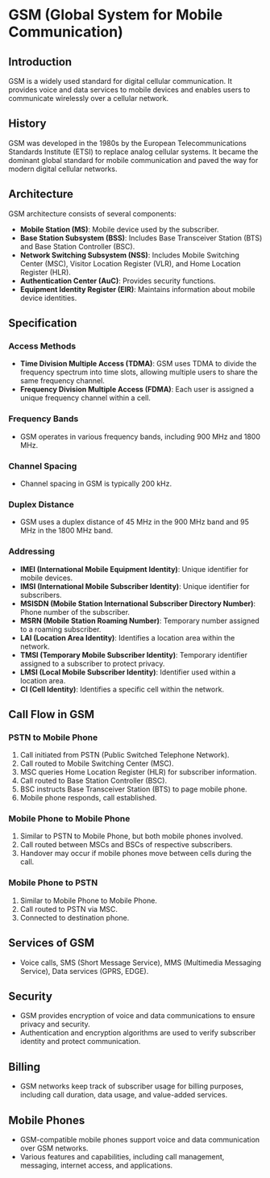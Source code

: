 # GSM (Global System for Mobile Communication)

## Introduction

GSM is a widely used standard for digital cellular communication. It provides voice and data services to mobile devices and enables users to communicate wirelessly over a cellular network.

## History

GSM was developed in the 1980s by the European Telecommunications Standards Institute (ETSI) to replace analog cellular systems. It became the dominant global standard for mobile communication and paved the way for modern digital cellular networks.

## Architecture

GSM architecture consists of several components:
- **Mobile Station (MS)**: Mobile device used by the subscriber.
- **Base Station Subsystem (BSS)**: Includes Base Transceiver Station (BTS) and Base Station Controller (BSC).
- **Network Switching Subsystem (NSS)**: Includes Mobile Switching Center (MSC), Visitor Location Register (VLR), and Home Location Register (HLR).
- **Authentication Center (AuC)**: Provides security functions.
- **Equipment Identity Register (EIR)**: Maintains information about mobile device identities.

## Specification

### Access Methods

- **Time Division Multiple Access (TDMA)**: GSM uses TDMA to divide the frequency spectrum into time slots, allowing multiple users to share the same frequency channel.
- **Frequency Division Multiple Access (FDMA)**: Each user is assigned a unique frequency channel within a cell.

### Frequency Bands

- GSM operates in various frequency bands, including 900 MHz and 1800 MHz.

### Channel Spacing

- Channel spacing in GSM is typically 200 kHz.

### Duplex Distance

- GSM uses a duplex distance of 45 MHz in the 900 MHz band and 95 MHz in the 1800 MHz band.

### Addressing

- **IMEI (International Mobile Equipment Identity)**: Unique identifier for mobile devices.
- **IMSI (International Mobile Subscriber Identity)**: Unique identifier for subscribers.
- **MSISDN (Mobile Station International Subscriber Directory Number)**: Phone number of the subscriber.
- **MSRN (Mobile Station Roaming Number)**: Temporary number assigned to a roaming subscriber.
- **LAI (Location Area Identity)**: Identifies a location area within the network.
- **TMSI (Temporary Mobile Subscriber Identity)**: Temporary identifier assigned to a subscriber to protect privacy.
- **LMSI (Local Mobile Subscriber Identity)**: Identifier used within a location area.
- **CI (Cell Identity)**: Identifies a specific cell within the network.

## Call Flow in GSM

### PSTN to Mobile Phone
1. Call initiated from PSTN (Public Switched Telephone Network).
2. Call routed to Mobile Switching Center (MSC).
3. MSC queries Home Location Register (HLR) for subscriber information.
4. Call routed to Base Station Controller (BSC).
5. BSC instructs Base Transceiver Station (BTS) to page mobile phone.
6. Mobile phone responds, call established.

### Mobile Phone to Mobile Phone
1. Similar to PSTN to Mobile Phone, but both mobile phones involved.
2. Call routed between MSCs and BSCs of respective subscribers.
3. Handover may occur if mobile phones move between cells during the call.

### Mobile Phone to PSTN
1. Similar to Mobile Phone to Mobile Phone.
2. Call routed to PSTN via MSC.
3. Connected to destination phone.

## Services of GSM

- Voice calls, SMS (Short Message Service), MMS (Multimedia Messaging Service), Data services (GPRS, EDGE).

## Security

- GSM provides encryption of voice and data communications to ensure privacy and security.
- Authentication and encryption algorithms are used to verify subscriber identity and protect communication.

## Billing

- GSM networks keep track of subscriber usage for billing purposes, including call duration, data usage, and value-added services.

## Mobile Phones

- GSM-compatible mobile phones support voice and data communication over GSM networks.
- Various features and capabilities, including call management, messaging, internet access, and applications.